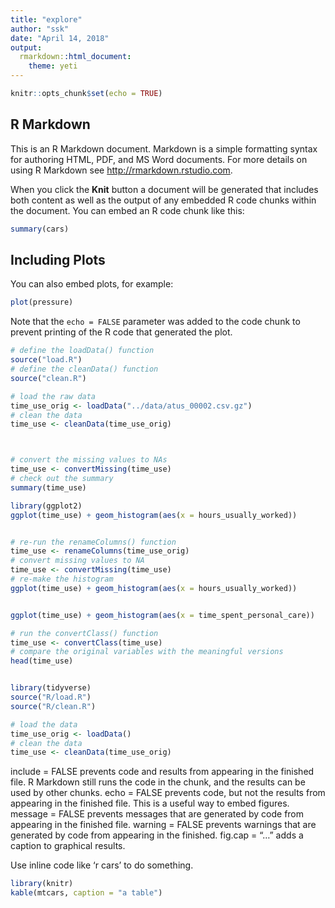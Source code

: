 ```yaml
---
title: "explore"
author: "ssk"
date: "April 14, 2018"
output:
  rmarkdown::html_document:
    theme: yeti
---
```


```r
knitr::opts_chunk$set(echo = TRUE)
```

## R Markdown

This is an R Markdown document. Markdown is a simple formatting syntax for authoring HTML, PDF, and MS Word documents. For more details on using R Markdown see <http://rmarkdown.rstudio.com>.

When you click the **Knit** button a document will be generated that includes both content as well as the output of any embedded R code chunks within the document. You can embed an R code chunk like this:

```r
summary(cars)
```

## Including Plots

You can also embed plots, for example:

```r
plot(pressure)
```

Note that the `echo = FALSE` parameter was added to the code chunk to prevent printing of the R code that generated the plot.


```r
# define the loadData() function
source("load.R")
# define the cleanData() function
source("clean.R")

# load the raw data
time_use_orig <- loadData("../data/atus_00002.csv.gz")
# clean the data
time_use <- cleanData(time_use_orig)



# convert the missing values to NAs
time_use <- convertMissing(time_use)
# check out the summary
summary(time_use)

library(ggplot2)
ggplot(time_use) + geom_histogram(aes(x = hours_usually_worked))


# re-run the renameColumns() function
time_use <- renameColumns(time_use_orig)
# convert missing values to NA
time_use <- convertMissing(time_use)
# re-make the histogram
ggplot(time_use) + geom_histogram(aes(x = hours_usually_worked))


ggplot(time_use) + geom_histogram(aes(x = time_spent_personal_care))

# run the convertClass() function
time_use <- convertClass(time_use)
# compare the original variables with the meaningful versions
head(time_use)


library(tidyverse)
source("R/load.R")
source("R/clean.R")

# load the data
time_use_orig <- loadData()
# clean the data
time_use <- cleanData(time_use_orig)
```




include = FALSE prevents code and results from appearing in the finished file. R Markdown still runs the code in the chunk, and the results can be used by other chunks.
echo = FALSE prevents code, but not the results from appearing in the finished file. This is a useful way to embed figures.
message = FALSE prevents messages that are generated by code from appearing in the finished file.
warning = FALSE prevents warnings that are generated by code from appearing in the finished.
fig.cap = "..." adds a caption to graphical results.


Use inline code like 'r cars' to do something.

```r
library(knitr)
kable(mtcars, caption = "a table")
```

